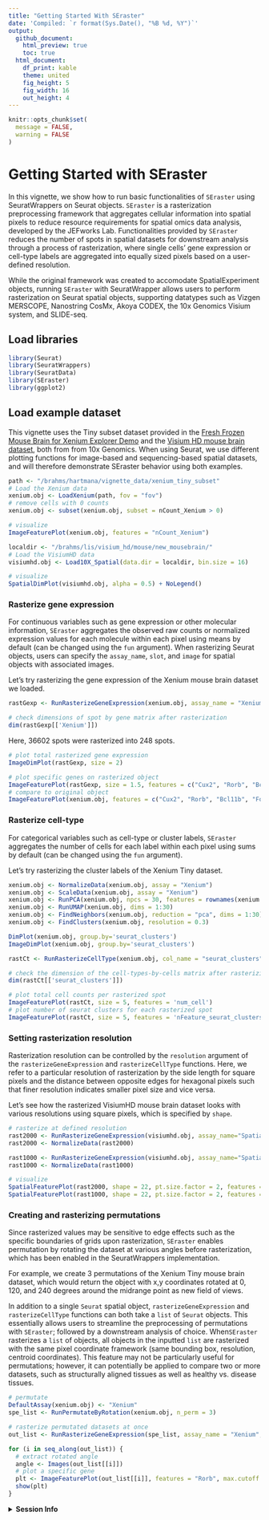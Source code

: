 ```yaml
---
title: "Getting Started With SEraster"
date: 'Compiled: `r format(Sys.Date(), "%B %d, %Y")`'
output:
  github_document:
    html_preview: true
    toc: true
  html_document:
    df_print: kable
    theme: united
    fig_height: 5
    fig_width: 16
    out_height: 4
---
```


```r
knitr::opts_chunk$set(
  message = FALSE,
  warning = FALSE
)
```

# Getting Started with SEraster

In this vignette, we show how to run basic functionalities of `SEraster` using SeuratWrappers on Seurat objects. `SEraster` is a rasterization preprocessing framework that aggregates cellular information into spatial pixels to reduce resource requirements for spatial omics data analysis, developed by the JEFworks Lab. Functionalities provided by `SEraster` reduces the number of spots in spatial datasets for downstream analysis through a process of rasterization, where single cells' gene expression or cell-type labels are aggregated into equally sized pixels based on a user-defined resolution. 

While the original framework was created to accomodate SpatialExperiment objects, running `SEraster` with SeuratWrapper allows users to perform rasterization on Seurat spatial objects, supporting datatypes such as Vizgen MERSCOPE, Nanostring CosMx, Akoya CODEX, the 10x Genomics Visium system, and SLIDE-seq. 

## Load libraries

```r
library(Seurat)
library(SeuratWrappers)
library(SeuratData)
library(SEraster)
library(ggplot2)
```

## Load example dataset

This vignette uses the Tiny subset dataset provided in the [Fresh Frozen Mouse Brain for Xenium Explorer Demo](https://www.10xgenomics.com/resources/datasets/fresh-frozen-mouse-brain-for-xenium-explorer-demo-1-standard) and the [Visium HD mouse brain dataset](https://support.10xgenomics.com/spatial-gene-expression/datasets), both from from 10x Genomics. When using Seurat, we use different plotting functions for image-based and sequencing-based spatial datasets, and will therefore demonstrate SEraster behavior using both examples. 

```r
path <- "/brahms/hartmana/vignette_data/xenium_tiny_subset"
# Load the Xenium data
xenium.obj <- LoadXenium(path, fov = "fov")
# remove cells with 0 counts
xenium.obj <- subset(xenium.obj, subset = nCount_Xenium > 0)
```
```r
# visualize
ImageFeaturePlot(xenium.obj, features = "nCount_Xenium")
```
```r
localdir <- "/brahms/lis/visium_hd/mouse/new_mousebrain/"
# Load the VisiumHD data
visiumhd.obj <- Load10X_Spatial(data.dir = localdir, bin.size = 16)
```
```r
# visualize
SpatialDimPlot(visiumhd.obj, alpha = 0.5) + NoLegend()
```

### Rasterize gene expression

For continuous variables such as gene expression or other molecular information, `SEraster` aggregates the observed raw counts or normalized expression values for each molecule within each pixel using means by default (can be changed using the `fun` argument). When rasterizing Seurat objects, users can specify the `assay_name`, `slot`, and `image` for spatial objects with associated images. 

Let's try rasterizing the gene expression of the Xenium mouse brain dataset we loaded. 

```r
rastGexp <- RunRasterizeGeneExpression(xenium.obj, assay_name = "Xenium", resolution = 100)

# check dimensions of spot by gene matrix after rasterization
dim(rastGexp[['Xenium']])
```

Here, 36602 spots were rasterized into 248 spots. 

```r
# plot total rasterized gene expression
ImageDimPlot(rastGexp, size = 2)
```

```r
# plot specific genes on rasterized object
ImageFeaturePlot(rastGexp, size = 1.5, features = c("Cux2", "Rorb", "Bcl11b", "Foxp2"), max.cutoff = c(25, 35, 12, 10), cols = c("white", "red"))
# compare to original object
ImageFeaturePlot(xenium.obj, features = c("Cux2", "Rorb", "Bcl11b", "Foxp2"), max.cutoff = c(25, 35, 12, 10), size = 0.75, cols = c("white", "red"))
```

### Rasterize cell-type

For categorical variables such as cell-type or cluster labels, `SEraster` aggregates the number of cells for each label within each pixel using sums by default (can be changed using the `fun` argument).

Let's try rasterizing the cluster labels of the Xenium Tiny dataset.

```r
xenium.obj <- NormalizeData(xenium.obj, assay = "Xenium")
xenium.obj <- ScaleData(xenium.obj, assay = "Xenium")
xenium.obj <- RunPCA(xenium.obj, npcs = 30, features = rownames(xenium.obj))
xenium.obj <- RunUMAP(xenium.obj, dims = 1:30)
xenium.obj <- FindNeighbors(xenium.obj, reduction = "pca", dims = 1:30)
xenium.obj <- FindClusters(xenium.obj, resolution = 0.3)
```
```r
DimPlot(xenium.obj, group.by='seurat_clusters')
ImageDimPlot(xenium.obj, group.by='seurat_clusters')
```

```r
rastCt <- RunRasterizeCellType(xenium.obj, col_name = "seurat_clusters", resolution = 200)

# check the dimension of the cell-types-by-cells matrix after rasterizing cell-type labels
dim(rastCt[['seurat_clusters']])
```

```r
# plot total cell counts per rasterized spot
ImageFeaturePlot(rastCt, size = 5, features = 'num_cell')
# plot number of seurat clusters for each rasterized spot
ImageFeaturePlot(rastCt, size = 5, features = 'nFeature_seurat_clusters')
```

### Setting rasterization resolution

Rasterization resolution can be controlled by the `resolution` argument of the `rasterizeGeneExpression` and `rasterizeCellType` functions. Here, we refer to a particular resolution of rasterization by the side length for square pixels and the distance between opposite edges for hexagonal pixels such that finer resolution indicates smaller pixel size and vice versa.

Let's see how the rasterized VisiumHD mouse brain dataset looks with various resolutions using square pixels, which is specified by `shape`. 

```r
# rasterize at defined resolution
rast2000 <- RunRasterizeGeneExpression(visiumhd.obj, assay_name="Spatial.016um", resolution = 2000)
rast2000 <- NormalizeData(rast2000)

rast1000 <- RunRasterizeGeneExpression(visiumhd.obj, assay_name="Spatial.016um", resolution = 1000)
rast1000 <- NormalizeData(rast1000)

# visualize
SpatialFeaturePlot(rast2000, shape = 22, pt.size.factor = 2, features = "Hpca") + ggtitle("Hpca expression (res = 2000)")
SpatialFeaturePlot(rast1000, shape = 22, pt.size.factor = 2, features = "Hpca") + ggtitle("Hpca expression (res = 1000)")
```

### Creating and rasterizing permutations

Since rasterized values may be sensitive to edge effects such as the specific boundaries of grids upon rasterization, `SEraster` enables permutation by rotating the dataset at various angles before rasterization, which has been enabled in the SeuratWrappers implementation.

For example, we create 3 permutations of the Xenium Tiny mouse brain dataset, which would return the object with x,y coordinates rotated at 0, 120, and 240 degrees around the midrange point as new field of views.

In addition to a single `Seurat` spatial object, `rasterizeGeneExpression` and `rasterizeCellType` functions can both take a `list` of `Seurat` objects. This essentially allows users to streamline the preprocessing of permutations with `SEraster`; followed by a downstream analysis of choice.  When`SEraster` rasterizes a `list` of objects, all objects in the inputted `list` are rasterized with the same pixel coordinate framework (same bounding box, resolution, centroid coordinates). This feature may not be particularly useful for permutations; however, it can potentially be applied to compare two or more datasets, such as structurally aligned tissues as well as healthy vs. disease tissues.

```r
# permutate
DefaultAssay(xenium.obj) <- "Xenium"
spe_list <- RunPermutateByRotation(xenium.obj, n_perm = 3)

# rasterize permutated datasets at once
out_list <- RunRasterizeGeneExpression(spe_list, assay_name = "Xenium", resolution = 200)

for (i in seq_along(out_list)) {
  # extract rotated angle
  angle <- Images(out_list[[i]])
  # plot a specific gene
  plt <- ImageFeaturePlot(out_list[[i]], features = "Rorb", max.cutoff = 35, size = 5, cols = c("white", "red")) + ggtitle(angle)
  show(plt)
}
```

<details>

<summary>**Session Info**</summary>

```r
sessionInfo()
```

</details>